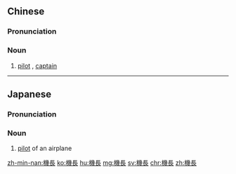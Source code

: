 {{also|机长}}
==Chinese==
{{zh-forms|s=机长}}

===Pronunciation===
{{zh-pron
|m=jīzhǎng
|c=gei1 zoeng2
|mn=ki-tiúⁿ
|cat=n
}}

===Noun===
{{zh-noun}}

# [[pilot]] {{gloss|especially of a passenger plane}}, [[captain]]

----

==Japanese==
{{ja-kanjitab|き|ちょう|yomi=on}}

===Pronunciation===
{{ja-pron|きちょう|y=on}}

===Noun===
{{ja-noun|きちょう}}

# [[pilot]] of an airplane

[[zh-min-nan:機長]]
[[ko:機長]]
[[hu:機長]]
[[mg:機長]]
[[sv:機長]]
[[chr:機長]]
[[zh:機長]]